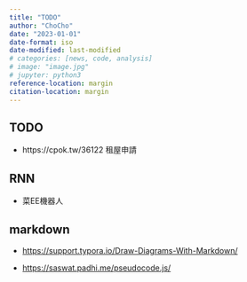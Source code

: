```yaml
---
title: "TODO"
author: "ChoCho"
date: "2023-01-01"
date-format: iso
date-modified: last-modified
# categories: [news, code, analysis]
# image: "image.jpg"
# jupyter: python3
reference-location: margin
citation-location: margin
---
```


## TODO

- https://cpok.tw/36122 租屋申請



## RNN

- 菜EE機器人
 

## markdown

- [https://support.typora.io/Draw-Diagrams-With-Markdown/](https://support.typora.io/Draw-Diagrams-With-Markdown/)

- [https://saswat.padhi.me/pseudocode.js/](https://saswat.padhi.me/pseudocode.js/)